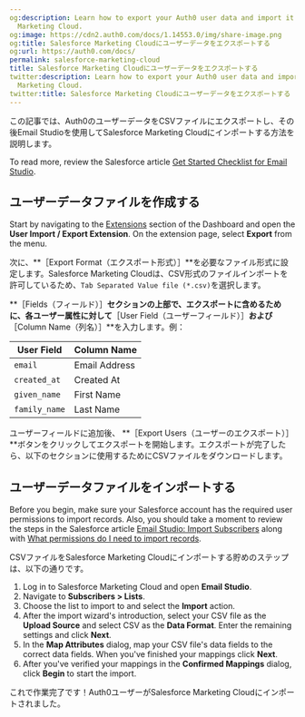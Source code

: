 ```yaml
---
og:description: Learn how to export your Auth0 user data and import it into Salesforce
  Marketing Cloud.
og:image: https://cdn2.auth0.com/docs/1.14553.0/img/share-image.png
og:title: Salesforce Marketing Cloudにユーザーデータをエクスポートする
og:url: https://auth0.com/docs/
permalink: salesforce-marketing-cloud
title: Salesforce Marketing Cloudにユーザーデータをエクスポートする
twitter:description: Learn how to export your Auth0 user data and import it into Salesforce
  Marketing Cloud.
twitter:title: Salesforce Marketing Cloudにユーザーデータをエクスポートする
---
```


この記事では、Auth0のユーザーデータをCSVファイルにエクスポートし、その後Email Studioを使用してSalesforce Marketing Cloudにインポートする方法を説明します。

To read more, review the Salesforce article [Get Started Checklist for Email Studio](https://help.salesforce.com/articleView?id=mc_es_get_started_with_email_studio.htm&type=5).

## ユーザーデータファイルを作成する

Start by navigating to the [Extensions](https://manage.auth0.com/#/extensions) section of the Dashboard and open the **User Import / Export Extension**. On the extension page, select **Export** from the menu.

次に、**［Export Format（エクスポート形式）］**を必要なファイル形式に設定します。Salesforce Marketing Cloudは、CSV形式のファイルインポートを許可しているため、`Tab Separated Value file (*.csv)`を選択します。

**［Fields（フィールド）］**セクションの上部で、エクスポートに含めるために、各ユーザー属性に対して**［User Field（ユーザーフィールド）］**および**［Column Name（列名）］**を入力します。例：

<table class="table"><thead>
<tr>
<th>User Field</th>
<th>Column Name</th>
</tr>
</thead>
<tbody>
<tr>
<td><code>email</code></td>
<td>Email Address</td>
</tr>
<tr>
<td><code>created_at</code></td>
<td>Created At</td>
</tr>
<tr>
<td><code>given_name</code></td>
<td>First Name</td>
</tr>
<tr>
<td><code>family_name</code></td>
<td>Last Name</td>
</tr>
</tbody>
</table>

ユーザーフィールドに追加後、 **［Export Users（ユーザーのエクスポート）］**ボタンをクリックしてエクスポートを開始します。エクスポートが完了したら、以下のセクションに使用するためにCSVファイルをダウンロードします。

## ユーザーデータファイルをインポートする

Before you begin, make sure your Salesforce account has the required user permissions to import records. Also, you should take a moment to review the steps in the Salesforce article [Email Studio: Import Subscribers](https://help.marketingcloud.com/en/documentation/exacttarget/subscribers/subscribers_for_interactive_marketing_hub/imports/importing_subscribers/) along with [What permissions do I need to import records](https://help.salesforce.com/articleView?id=faq_import_general_permissions.htm).

CSVファイルをSalesforce Marketing Cloudにインポートする貯めのステップは、以下の通りです。

1. Log in to Salesforce Marketing Cloud and open **Email Studio**.
2. Navigate to **Subscribers > Lists**.
3. Choose the list to import to and select the **Import** action.
4. After the import wizard's introduction, select your CSV file as the **Upload Source** and select CSV as the **Data Format**. Enter the remaining settings and click **Next**.
5. In the **Map Attributes** dialog, map your CSV file's data fields to the correct data fields. When you've finished your mappings click **Next**.
6. After you've verified your mappings in the **Confirmed Mappings** dialog, click **Begin** to start the import.

これで作業完了です！Auth0ユーザーがSalesforce Marketing Cloudにインポートされました。